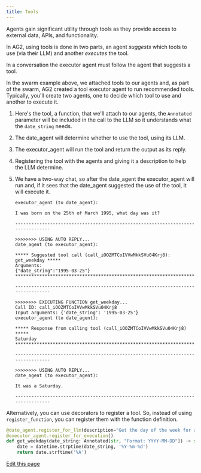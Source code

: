 ```yaml
---
title: Tools
---
```


Agents gain significant utility through tools as they provide access to external data, APIs, and functionality.

In AG2, using tools is done in two parts, an agent *suggests* which tools to use (via their LLM) and another *executes* the tool.

<Note>In a conversation the executor agent must follow the agent that suggests a tool.</Note>

In the swarm example above, we attached tools to our agents and, as part of the swarm, AG2 created a tool executor agent to run recommended tools. Typically, you'll create two agents, one to decide which tool to use and another to execute it.


<Example/>

1. Here's the tool, a function, that we'll attach to our agents, the `Annotated` parameter will be  included in the call to the LLM so it understands what the `date_string` needs.

2. The date_agent will determine whether to use the tool, using its LLM.

3. The executor_agent will run the tool and return the output as its reply.

4. Registering the tool with the agents and giving it a description to help the LLM determine.

5. We have a two-way chat, so after the date_agent the executor_agent will run and, if it sees that the date_agent suggested the use of the tool, it will execute it.

    ```console
    executor_agent (to date_agent):

    I was born on the 25th of March 1995, what day was it?

    --------------------------------------------------------------------------------

    >>>>>>>> USING AUTO REPLY...
    date_agent (to executor_agent):

    ***** Suggested tool call (call_iOOZMTCoIVVwMkkSVu04Krj8): get_weekday *****
    Arguments:
    {"date_string":"1995-03-25"}
    ****************************************************************************

    --------------------------------------------------------------------------------

    >>>>>>>> EXECUTING FUNCTION get_weekday...
    Call ID: call_iOOZMTCoIVVwMkkSVu04Krj8
    Input arguments: {'date_string': '1995-03-25'}
    executor_agent (to date_agent):

    ***** Response from calling tool (call_iOOZMTCoIVVwMkkSVu04Krj8) *****
    Saturday
    **********************************************************************

    --------------------------------------------------------------------------------

    >>>>>>>> USING AUTO REPLY...
    date_agent (to executor_agent):

    It was a Saturday.

    --------------------------------------------------------------------------------
    ```

Alternatively, you can use decorators to register a tool. So, instead of using `register_function`, you can register them with the function definition.
```python
@date_agent.register_for_llm(description="Get the day of the week for a given date")
@executor_agent.register_for_execution()
def get_weekday(date_string: Annotated[str, "Format: YYYY-MM-DD"]) -> str:
    date = datetime.strptime(date_string, '%Y-%m-%d')
    return date.strftime('%A')
```

<div className="edit-url-container">
    <a className="edit-url" href="https://github.com/ag2ai/ag2/edit/main/website/docs/user-guide/basic-concepts/tools.mdx" target='_blank'><Icon icon="pen" iconType="solid" size="13px"/> Edit this page</a>
</div>
